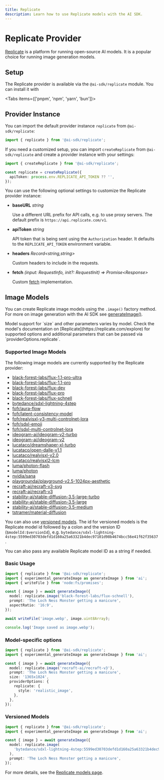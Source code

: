 ```yaml
---
title: Replicate
description: Learn how to use Replicate models with the AI SDK.
---
```


# Replicate Provider

[Replicate](https://replicate.com/) is a platform for running open-source AI models.
It is a popular choice for running image generation models.

## Setup

The Replicate provider is available via the `@ai-sdk/replicate` module. You can install it with

<Tabs items={['pnpm', 'npm', 'yarn', 'bun']}>
  <Tab>
    <Snippet text="pnpm add @ai-sdk/replicate" dark />
  </Tab>
  <Tab>
    <Snippet text="npm install @ai-sdk/replicate" dark />
  </Tab>
  <Tab>
    <Snippet text="yarn add @ai-sdk/replicate" dark />
  </Tab>

  <Tab>
    <Snippet text="bun add @ai-sdk/replicate" dark />
  </Tab>
</Tabs>

## Provider Instance

You can import the default provider instance `replicate` from `@ai-sdk/replicate`:

```ts
import { replicate } from '@ai-sdk/replicate';
```

If you need a customized setup, you can import `createReplicate` from `@ai-sdk/replicate`
and create a provider instance with your settings:

```ts
import { createReplicate } from '@ai-sdk/replicate';

const replicate = createReplicate({
  apiToken: process.env.REPLICATE_API_TOKEN ?? '',
});
```

You can use the following optional settings to customize the Replicate provider instance:

- **baseURL** _string_

  Use a different URL prefix for API calls, e.g. to use proxy servers.
  The default prefix is `https://api.replicate.com/v1`.

- **apiToken** _string_

  API token that is being sent using the `Authorization` header. It defaults to
  the `REPLICATE_API_TOKEN` environment variable.

- **headers** _Record&lt;string,string&gt;_

  Custom headers to include in the requests.

- **fetch** _(input: RequestInfo, init?: RequestInit) => Promise&lt;Response&gt;_

  Custom [fetch](https://developer.mozilla.org/en-US/docs/Web/API/fetch) implementation.

## Image Models

You can create Replicate image models using the `.image()` factory method.
For more on image generation with the AI SDK see [generateImage()](/docs/reference/ai-sdk-core/generate-image).

<Note>
  Model support for `size` and other parameters varies by model. Check the
  model's documentation on [Replicate](https://replicate.com/explore) for
  supported options and additional parameters that can be passed via
  `providerOptions.replicate`.
</Note>

### Supported Image Models

The following image models are currently supported by the Replicate provider:

- [black-forest-labs/flux-1.1-pro-ultra](https://replicate.com/black-forest-labs/flux-1.1-pro-ultra)
- [black-forest-labs/flux-1.1-pro](https://replicate.com/black-forest-labs/flux-1.1-pro)
- [black-forest-labs/flux-dev](https://replicate.com/black-forest-labs/flux-dev)
- [black-forest-labs/flux-pro](https://replicate.com/black-forest-labs/flux-pro)
- [black-forest-labs/flux-schnell](https://replicate.com/black-forest-labs/flux-schnell)
- [bytedance/sdxl-lightning-4step](https://replicate.com/bytedance/sdxl-lightning-4step)
- [fofr/aura-flow](https://replicate.com/fofr/aura-flow)
- [fofr/latent-consistency-model](https://replicate.com/fofr/latent-consistency-model)
- [fofr/realvisxl-v3-multi-controlnet-lora](https://replicate.com/fofr/realvisxl-v3-multi-controlnet-lora)
- [fofr/sdxl-emoji](https://replicate.com/fofr/sdxl-emoji)
- [fofr/sdxl-multi-controlnet-lora](https://replicate.com/fofr/sdxl-multi-controlnet-lora)
- [ideogram-ai/ideogram-v2-turbo](https://replicate.com/ideogram-ai/ideogram-v2-turbo)
- [ideogram-ai/ideogram-v2](https://replicate.com/ideogram-ai/ideogram-v2)
- [lucataco/dreamshaper-xl-turbo](https://replicate.com/lucataco/dreamshaper-xl-turbo)
- [lucataco/open-dalle-v1.1](https://replicate.com/lucataco/open-dalle-v1.1)
- [lucataco/realvisxl-v2.0](https://replicate.com/lucataco/realvisxl-v2.0)
- [lucataco/realvisxl2-lcm](https://replicate.com/lucataco/realvisxl2-lcm)
- [luma/photon-flash](https://replicate.com/luma/photon-flash)
- [luma/photon](https://replicate.com/luma/photon)
- [nvidia/sana](https://replicate.com/nvidia/sana)
- [playgroundai/playground-v2.5-1024px-aesthetic](https://replicate.com/playgroundai/playground-v2.5-1024px-aesthetic)
- [recraft-ai/recraft-v3-svg](https://replicate.com/recraft-ai/recraft-v3-svg)
- [recraft-ai/recraft-v3](https://replicate.com/recraft-ai/recraft-v3)
- [stability-ai/stable-diffusion-3.5-large-turbo](https://replicate.com/stability-ai/stable-diffusion-3.5-large-turbo)
- [stability-ai/stable-diffusion-3.5-large](https://replicate.com/stability-ai/stable-diffusion-3.5-large)
- [stability-ai/stable-diffusion-3.5-medium](https://replicate.com/stability-ai/stable-diffusion-3.5-medium)
- [tstramer/material-diffusion](https://replicate.com/tstramer/material-diffusion)

You can also use [versioned models](https://replicate.com/docs/topics/models/versions).
The id for versioned models is the Replicate model id followed by a colon and the version ID (`$modelId:$versionId`), e.g.
`bytedance/sdxl-lightning-4step:5599ed30703defd1d160a25a63321b4dec97101d98b4674bcc56e41f62f35637`.

<Note>
  You can also pass any available Replicate model ID as a string if needed.
</Note>

### Basic Usage

```ts
import { replicate } from '@ai-sdk/replicate';
import { experimental_generateImage as generateImage } from 'ai';
import { writeFile } from 'node:fs/promises';

const { image } = await generateImage({
  model: replicate.image('black-forest-labs/flux-schnell'),
  prompt: 'The Loch Ness Monster getting a manicure',
  aspectRatio: '16:9',
});

await writeFile('image.webp', image.uint8Array);

console.log('Image saved as image.webp');
```

### Model-specific options

```ts highlight="9-11"
import { replicate } from '@ai-sdk/replicate';
import { experimental_generateImage as generateImage } from 'ai';

const { image } = await generateImage({
  model: replicate.image('recraft-ai/recraft-v3'),
  prompt: 'The Loch Ness Monster getting a manicure',
  size: '1365x1024',
  providerOptions: {
    replicate: {
      style: 'realistic_image',
    },
  },
});
```

### Versioned Models

```ts
import { replicate } from '@ai-sdk/replicate';
import { experimental_generateImage as generateImage } from 'ai';

const { image } = await generateImage({
  model: replicate.image(
    'bytedance/sdxl-lightning-4step:5599ed30703defd1d160a25a63321b4dec97101d98b4674bcc56e41f62f35637',
  ),
  prompt: 'The Loch Ness Monster getting a manicure',
});
```

For more details, see the [Replicate models page](https://replicate.com/explore).
